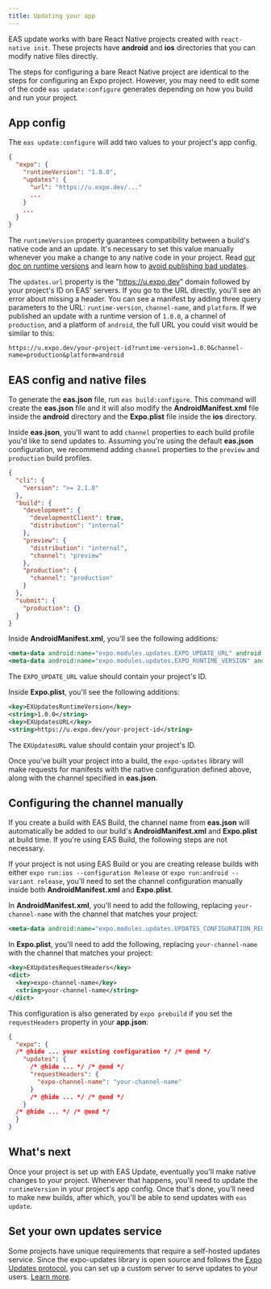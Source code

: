 ```yaml
---
title: Updating your app
---
```


EAS update works with bare React Native projects created with `react-native init`. These projects have **android** and **ios** directories that you can modify native files directly.

The steps for configuring a bare React Native project are identical to the steps for configuring an Expo project. However, you may need to edit some of the code `eas update:configure` generates depending on how you build and run your project.

## App config

The `eas update:configure` will add two values to your project's app config.

```json
{
  "expo": {
    "runtimeVersion": "1.0.0",
    "updates": {
      "url": "https://u.expo.dev/..."
      ...
    }
    ...
  }
}
```

The `runtimeVersion` property guarantees compatibility between a build's native code and an update. It's necessary to set this value manually whenever you make a change to any native code in your project. Read [our doc on runtime versions](/eas-update/runtime-versions/#custom--runtimeversion) and learn how to [avoid publishing bad updates](/eas-update/runtime-versions/#avoiding-crashes-with-incompatible-updates).

The `updates.url` property is the "https://u.expo.dev" domain followed by your project's ID on EAS' servers. If you go to the URL directly, you'll see an error about missing a header. You can see a manifest by adding three query parameters to the URL: `runtime-version`, `channel-name`, and `platform`. If we published an update with a runtime version of `1.0.0`, a channel of `production`, and a platform of `android`, the full URL you could visit would be similar to this:

```
https://u.expo.dev/your-project-id?runtime-version=1.0.0&channel-name=production&platform=android
```

## EAS config and native files

To generate the **eas.json** file, run `eas build:configure`. This command will create the **eas.json** file and it will also modify the **AndroidManifest.xml** file inside the **android** directory and the **Expo.plist** file inside the **ios** directory.

Inside **eas.json**, you'll want to add `channel` properties to each build profile you'd like to send updates to. Assuming you're using the default **eas.json** configuration, we recommend adding `channel` properties to the `preview` and `production` build profiles.

```json
{
  "cli": {
    "version": ">= 2.1.0"
  },
  "build": {
    "development": {
      "developmentClient": true,
      "distribution": "internal"
    },
    "preview": {
      "distribution": "internal",
      "channel": "preview"
    },
    "production": {
      "channel": "production"
    }
  },
  "submit": {
    "production": {}
  }
}
```

Inside **AndroidManifest.xml**, you'll see the following additions:

```xml
<meta-data android:name="expo.modules.updates.EXPO_UPDATE_URL" android:value="https://u.expo.dev/your-project-id"/>
<meta-data android:name="expo.modules.updates.EXPO_RUNTIME_VERSION" android:value="1.0.0"/>
```

The `EXPO_UPDATE_URL` value should contain your project's ID.

Inside **Expo.plist**, you'll see the following additions:

```xml
<key>EXUpdatesRuntimeVersion</key>
<string>1.0.0</string>
<key>EXUpdatesURL</key>
<string>https://u.expo.dev/your-project-id</string>
```

The `EXUpdatesURL` value should contain your project's ID.

Once you've built your project into a build, the `expo-updates` library will make requests for manifests with the native configuration defined above, along with the channel specified in **eas.json**.

## Configuring the channel manually

If you create a build with EAS Build, the channel name from **eas.json** will automatically be added to our build's **AndroidManifest.xml** and **Expo.plist** at build time. If you're using EAS Build, the following steps are not necessary.

If your project is not using EAS Build or you are creating release builds with either `expo run:ios --configuration Release` or `expo run:android --variant release`, you'll need to set the channel configuration manually inside both **AndroidManifest.xml** and **Expo.plist**.

In **AndroidManifest.xml**, you'll need to add the following, replacing `your-channel-name` with the channel that matches your project:

```xml
<meta-data android:name="expo.modules.updates.UPDATES_CONFIGURATION_REQUEST_HEADERS_KEY" android:value="{&quot;expo-channel-name&quot;:&quot;your-channel-name&quot;}"/>
```

In **Expo.plist**, you'll need to add the following, replacing `your-channel-name` with the channel that matches your project:

```xml
<key>EXUpdatesRequestHeaders</key>
<dict>
  <key>expo-channel-name</key>
  <string>your-channel-name</string>
</dict>
```

This configuration is also generated by `expo prebuild` if you set the `requestHeaders` property in your **app.json**: 

```json app.json
{
  "expo": {
  /* @hide ... your existing configuration */ /* @end */
    "updates": {
      /* @hide ... */ /* @end */
      "requestHeaders": {
        "expo-channel-name": "your-channel-name"
      }
      /* @hide ... */ /* @end */
    }
  /* @hide ... */ /* @end */
  }
}
```

## What's next

Once your project is set up with EAS Update, eventually you'll make native changes to your project. Whenever that happens, you'll need to update the `runtimeVersion` in your project's app config. Once that's done, you'll need to make new builds, after which, you'll be able to send updates with `eas update`.

## Set your own updates service

Some projects have unique requirements that require a self-hosted updates service. Since the expo-updates library is open source and follows the [Expo Updates protocol](/technical-specs/expo-updates-0.mdx), you can set up a custom server to serve updates to your users. [Learn more](/distribution/custom-updates-server.mdx).

